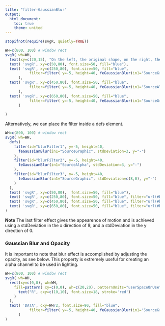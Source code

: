 ```yaml
---
title: "filter-GaussianBlur"
output:
  html_document:
    toc: true
    theme: united
---
```




```r
stopifnot(require(svgR, quietly=TRUE))
```


```r
WH=c(800, 100) # window rect
svgR( wh=WH,
  text(xy=c(20,15), "On the left, the original shape, on the right, the shape with a gaussian blur applied"),
  text( 'svgR', xy=c(50,80), font.size=50, fill="blue"),
  text( 'svgR', xy=c(250,80), font.size=50, fill="blue",
           filter=filter( y=-5, height=40, feGaussianBlur(in1="SourceGraphic", stdDeviation=3, y="-"))
      ),
  text( 'svgR', xy=c(450,80), font.size=50, fill="blue",
           filter=filter( y=-5, height=40, feGaussianBlur(in1="SourceAlpha", stdDeviation=3, y="-"))
      ),
  text( 'svgR', xy=c(650,80), font.size=50, fill="blue",
           filter=filter( y=-5, height=40, feGaussianBlur(in1="SourceGraphic", stdDeviation=c(8,0), y="-"))
      )
  
)
```


Alternatively, we can place the filter inside a defs element. 

```r
WH=c(800, 100) # window rect
svgR( wh=WH,
  defs( 
    filter(id="blurFilter1", y=-5, height=40,
      feGaussianBlur(in1="SourceGraphic", stdDeviation=3, y="-")
    ),          
    filter(id="blurFilter2", y=-5, height=40,
      feGaussianBlur(in1="SourceAlpha", stdDeviation=3, y="-")
    ),           
    filter(id="blurFilter3", y=-5, height=40,
      feGaussianBlur(in1="SourceGraphic", stdDeviation=c(8,0), y="-")
    )   
  ),
  text( 'svgR', xy=c(50,80),  font.size=50, fill="blue"),
  text( 'svgR', xy=c(250,80), font.size=50, fill="blue", filter="url(#blurFilter1)"),
  text( 'svgR', xy=c(450,80), font.size=50, fill="blue", filter="url(#blurFilter2)"),
  text( 'svgR', xy=c(650,80), font.size=50, fill="blue", filter="url(#blurFilter3)")
)
```

**Note** The last filter effect gives the appearence of motion and is achieved 
using a stdDeviation in the x direction of 8, and a stdDeviation in the y direction of 0.


### Gaussian Blur and Opacity
It is important to note that blur effect is accomplished by
adjusting the opacity, as see below. This property is extremely useful for
creating an alpha channel to be used in lighting.

```r
WH=c(800, 100) # window rect
svgR( wh=WH,
  rect(xy=c(0,0), wh=WH, 
    fill=pattern( xy=c(0,0), wh=c(20,20), patternUnits="userSpaceOnUse",
      text("R", cxy=c(10,10), font.size=18, stroke='red')
    )
  ), 
  text( 'DATA', cxy=WH/2, font.size=90, fill="blue",
           filter=filter( y=-5, height=40, feGaussianBlur(in1="SourceGraphic", stdDeviation=5, y="-"))
      )
)
```

